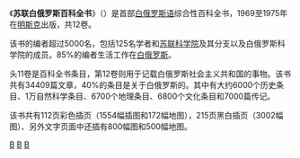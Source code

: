 {{unreferenced|time=2010-10-03T10:08:42+00:00}}
《'''苏联白俄罗斯百科全书'''》（{{lang-be|Беларуская Савецкая Энцыклапедыя}}）是首部[[白俄罗斯语|白俄罗斯语]]综合性百科全书，1969至1975年在[[明斯克|明斯克]]出版，共12卷。

该书的编者超过5000名，包括125名学者和[[苏联科学院|苏联科学院]]及其分支以及白俄罗斯科学院的成员。85%的编者生活工作在[[白俄罗斯苏维埃社会主义共和国|白俄罗斯]]。

头11卷是百科全书条目，第12卷则用于记载白俄罗斯社会主义共和国的事物。该书共有34409篇文章，40%的条目是关于白俄罗斯的。其中有大约6000个历史条目、1万自然科学条目、6700个地理条目、6800个文化条目和7000篇传记。

该书共有112页彩色插页（1554幅插图和172幅地图），215页黑白插页（3002幅图）、另外文字页面中还插有800幅图和500幅地图。
[[Category:白俄罗斯语百科全书|B]]
[[Category:大百科全书|B]]
[[Category:苏联百科全书|B]]
